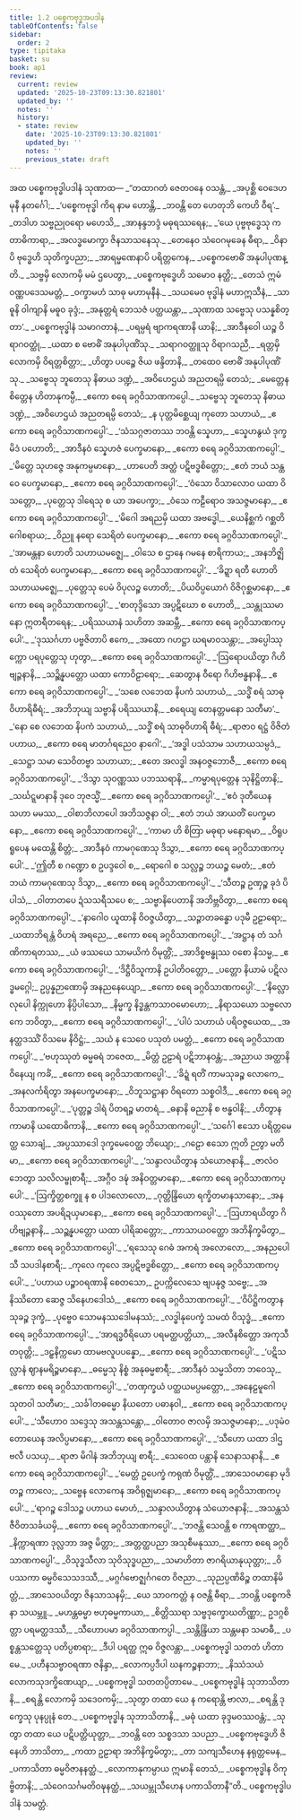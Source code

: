 ```yaml
---
title: 1.2 ပစ္စေကဗုဒ္ဓအပဒါန
tableOfContents: false
sidebar:
  order: 2
type: tipitaka
basket: su
book: ap1
review:
  current: review
  updated: '2025-10-23T09:13:30.821801'
  updated_by: ''
  notes: ''
  history:
  - state: review
    date: '2025-10-23T09:13:30.821801'
    updated_by: ''
    notes: ''
    previous_state: draft
---
```



<ReviewStatus review={frontmatter.review} showDetails={true} />

<HypothesisAnnotation frontmatter={frontmatter} />

<DynamicBreadcrumb />

<Paragraph number="86" type="center" book="ap1">
အထ ပစ္စေကဗုဒ္ဓါပဒါနံ သုဏာထ—
</Paragraph>

<Division number="83" book="ap1" e="ch" v="20" p="8">

<Paragraph number="87" type="verses" book="ap1">
_“တထာဂတံ ဇေတဝနေ ဝသန္တံ,_  
_အပုစ္ဆိ ဝေဒေဟမုနီ နတင်္ဂေါ;_  
_‘ပစ္စေကဗုဒ္ဓါ ကိရ နာမ ဟောန္တိ,_  
_ဘဝန္တိ တေ ဟေတုဘိ ကေဟိ ဝီရ’._  

</Paragraph>

</Division>
<Division number="84" book="ap1" e="ch" v="20" p="8">

<Paragraph number="88" type="verses" book="ap1">
_တဒါဟ သဗ္ဗညုဝရော မဟေသိ,_  
_အာနန္ဒဘဒ္ဒံ မဓုရဿရေန;_  
_‘ယေ ပုဗ္ဗဗုဒ္ဓေသု ကတာဓိကာရာ,_  
_အလဒ္ဓမောက္ခာ ဇိနသာသနေသု._  

</Paragraph>

</Division>
<Division number="85" book="ap1" e="ch" v="20" p="8">

<Paragraph number="89" type="verses" book="ap1">
_တေနေဝ သံဝေဂမုခေန ဓီရာ,_  
_ဝိနာပိ ဗုဒ္ဓေဟိ သုတိက္ခပညာ;_  
_အာရမ္မဏေနာပိ ပရိတ္တကေန,_  
_ပစ္စေကဗောဓိံ အနုပါပုဏန္တိ._  

</Paragraph>

</Division>
<Division number="86" book="ap1" e="ch" v="20" p="8">

<Paragraph number="90" type="verses" book="ap1">
_သဗ္ဗမှိ လောကမှိ မမံ ဌပေတွာ,_  
_ပစ္စေကဗုဒ္ဓေဟိ သမောဝ နတ္ထိ;_  
_တေသံ ဣမံ ဝဏ္ဏပဒေသမတ္တံ,_  
_ဝက္ခာမဟံ သာဓု မဟာမုနီနံ._  

</Paragraph>

</Division>
<Division number="87" book="ap1" e="ch" v="20" p="8">

<Paragraph number="91" type="verses" book="ap1">
_သယမေဝ ဗုဒ္ဓါနံ မဟာဣသီနံ,_  
_သာဓူနိ ဝါကျာနိ မဓူဝ ခုဒ္ဒံ;_  
_အနုတ္တရံ ဘေသဇံ ပတ္ထယန္တာ,_  
_သုဏာထ သဗ္ဗေသု ပသန္နစိတ္တာ’._  

</Paragraph>

</Division>
<Division number="88" book="ap1" e="ch" v="20" p="8">

<Paragraph number="92" type="verses" book="ap1">
_ပစ္စေကဗုဒ္ဓါနံ သမာဂတာနံ,_  
_ပရမ္ပရံ ဗျာကရဏာနိ ယာနိ;_  
_အာဒီနဝေါ ယဉ္စ ဝိရာဂဝတ္ထုံ,_  
_ယထာ စ ဗောဓိံ အနုပါပုဏိံသု._  

</Paragraph>

</Division>
<Division number="89" book="ap1" e="ch" v="20" p="9">

<Paragraph number="93" type="verses" book="ap1">
_သရာဂဝတ္ထူသု ဝိရာဂသညီ,_  
_ရတ္တမှိ လောကမှိ ဝိရတ္တစိတ္တာ;_  
_ဟိတွာ ပပဉ္စေ ဇိယ ဖန္ဒိတာနိ,_  
_တထေဝ ဗောဓိံ အနုပါပုဏိံသု._  

</Paragraph>

</Division>
<Division number="90" book="ap1" e="ch" v="20" p="9">

<Paragraph number="94" type="verses" book="ap1">
_သဗ္ဗေသု ဘူတေသု နိဓာယ ဒဏ္ဍံ,_  
_အဝိဟေဌယံ အညတရမ္ပိ တေသံ;_  
_မေတ္တေန စိတ္တေန ဟိတာနုကမ္ပီ,_  
_ဧကော စရေ ခဂ္ဂဝိသာဏကပ္ပေါ._  

</Paragraph>

</Division>
<Division number="91" book="ap1" e="ch" v="20" p="9">

<Paragraph number="95" type="verses" book="ap1">
_သဗ္ဗေသု ဘူတေသု နိဓာယ ဒဏ္ဍံ,_  
_အဝိဟေဌယံ အညတရမ္ပိ တေသံ;_  
_န ပုတ္တမိစ္ဆေယျ ကုတော သဟာယံ,_  
_ဧကော စရေ ခဂ္ဂဝိသာဏကပ္ပေါ’._  

</Paragraph>

</Division>
<Division number="92" book="ap1" e="ch" v="20" p="9">

<Paragraph number="96" type="verses" book="ap1">
_‘သံသဂ္ဂဇာတဿ ဘဝန္တိ သ္နေဟာ,_  
_သ္နေဟနွယံ ဒုက္ခမိဒံ ပဟောတိ;_  
_အာဒီနဝံ သ္နေဟဇံ ပေက္ခမာနော,_  
_ဧကော စရေ ခဂ္ဂဝိသာဏကပ္ပေါ’._  

</Paragraph>

</Division>
<Division number="93" book="ap1" e="ch" v="20" p="9">

<Paragraph number="97" type="verses" book="ap1">
_‘မိတ္တေ သုဟဇ္ဇေ အနုကမ္ပမာနော,_  
_ဟာပေတိ အတ္ထံ ပဋိဗဒ္ဓစိတ္တော;_  
_ဧတံ ဘယံ သန္ထဝေ ပေက္ခမာနော,_  
_ဧကော စရေ ခဂ္ဂဝိသာဏကပ္ပေါ’._  

</Paragraph>

</Division>
<Division number="94" book="ap1" e="ch" v="20" p="9">

<Paragraph number="98" type="verses" book="ap1">
_‘ဝံသော ဝိသာလောဝ ယထာ ဝိသတ္တော,_  
_ပုတ္တေသု ဒါရေသု စ ယာ အပေက္ခာ;_  
_ဝံသေ ကဠီရောဝ အသဇ္ဇမာနော,_  
_ဧကော စရေ ခဂ္ဂဝိသာဏကပ္ပေါ’._  

</Paragraph>

</Division>
<Division number="95" book="ap1" e="ch" v="20" p="9">

<Paragraph number="99" type="verses" book="ap1">
_‘မိဂေါ အရညမှိ ယထာ အဗဒ္ဓေါ,_  
_ယေနိစ္ဆကံ ဂစ္ဆတိ ဂေါစရာယ;_  
_ဝိညူ နရော သေရိတံ ပေက္ခမာနော,_  
_ဧကော စရေ ခဂ္ဂဝိသာဏကပ္ပေါ’._  

</Paragraph>

</Division>
<Division number="96" book="ap1" e="ch" v="20" p="10">

<Paragraph number="100" type="verses" book="ap1">
_‘အာမန္တနာ ဟောတိ သဟာယမဇ္ဈေ,_  
_ဝါသေ စ ဌာနေ ဂမနေ စာရိကာယ;_  
_အနဘိဇ္ဈိတံ သေရိတံ ပေက္ခမာနော,_  
_ဧကော စရေ ခဂ္ဂဝိသာဏကပ္ပေါ’._  

</Paragraph>

</Division>
<Division number="97" book="ap1" e="ch" v="20" p="10">

<Paragraph number="101" type="verses" book="ap1">
_‘ခိဍ္ဍာ ရတီ ဟောတိ သဟာယမဇ္ဈေ,_  
_ပုတ္တေသု ပေမံ ဝိပုလဉ္စ ဟောတိ;_  
_ပိယဝိပ္ပယောဂံ ဝိဇိဂုစ္ဆမာနော,_  
_ဧကော စရေ ခဂ္ဂဝိသာဏကပ္ပေါ’._  

</Paragraph>

</Division>
<Division number="98" book="ap1" e="ch" v="20" p="10">

<Paragraph number="102" type="verses" book="ap1">
_‘စာတုဒ္ဒိသော အပ္ပဋိဃော စ ဟောတိ,_  
_သန္တုဿမာနော ဣတရီတရေန;_  
_ပရိဿယာနံ သဟိတာ အဆမ္ဘီ,_  
_ဧကော စရေ ခဂ္ဂဝိသာဏကပ္ပေါ’._  

</Paragraph>

</Division>
<Division number="99" book="ap1" e="ch" v="20" p="10">

<Paragraph number="103" type="verses" book="ap1">
_‘ဒုဿင်္ဂဟာ ပဗ္ဗဇိတာပိ ဧကေ,_  
_အထော ဂဟဋ္ဌာ ဃရမာဝသန္တာ;_  
_အပ္ပေါဿုက္ကော ပရပုတ္တေသု ဟုတွာ,_  
_ဧကော စရေ ခဂ္ဂဝိသာဏကပ္ပေါ’._  

</Paragraph>

</Division>
<Division number="100" book="ap1" e="ch" v="20" p="10">

<Paragraph number="104" type="verses" book="ap1">
_‘ဩရောပယိတွာ ဂိဟိဗျဉ္ဇနာနိ,_  
_သဉ္ဆိန္နပတ္တော ယထာ ကောဝိဠာရော;_  
_ဆေတွာန ဝီရော ဂိဟိဗန္ဓနာနိ,_  
_ဧကော စရေ ခဂ္ဂဝိသာဏကပ္ပေါ’._  

</Paragraph>

</Division>
<Division number="101" book="ap1" e="ch" v="20" p="10">

<Paragraph number="105" type="verses" book="ap1">
_‘သစေ လဘေထ နိပကံ သဟာယံ,_  
_သဒ္ဓိံ စရံ သာဓုဝိဟာရိဓီရံ;_  
_အဘိဘုယျ သဗ္ဗာနိ ပရိဿယာနိ,_  
_စရေယျ တေနတ္တမနော သတီမာ’._  

</Paragraph>

</Division>
<Division number="102" book="ap1" e="ch" v="20" p="10">

<Paragraph number="106" type="verses" book="ap1">
_‘နော စေ လဘေထ နိပကံ သဟာယံ,_  
_သဒ္ဓိံ စရံ သာဓုဝိဟာရိ ဓီရံ;_  
_ရာဇာဝ ရဋ္ဌံ ဝိဇိတံ ပဟာယ,_  
_ဧကော စရေ မာတင်္ဂရညေဝ နာဂေါ’._  

</Paragraph>

</Division>
<Division number="103" book="ap1" e="ch" v="20" p="11">

<Paragraph number="107" type="verses" book="ap1">
_‘အဒ္ဓါ ပသံသာမ သဟာယသမ္ပဒံ,_  
_သေဋ္ဌာ သမာ သေဝိတဗ္ဗာ သဟာယာ;_  
_ဧတေ အလဒ္ဓါ အနဝဇ္ဇဘောဇီ,_  
_ဧကော စရေ ခဂ္ဂဝိသာဏကပ္ပေါ’._  

</Paragraph>

</Division>
<Division number="104" book="ap1" e="ch" v="20" p="11">

<Paragraph number="108" type="verses" book="ap1">
_‘ဒိသွာ သုဝဏ္ဏဿ ပဘဿရာနိ,_  
_ကမ္မာရပုတ္တေန သုနိဋ္ဌိတာနိ;_  
_သင်္ဃဋ္ဋမာနာနိ ဒုဝေ ဘုဇသ္မိံ,_  
_ဧကော စရေ ခဂ္ဂဝိသာဏကပ္ပေါ’._  

</Paragraph>

</Division>
<Division number="105" book="ap1" e="ch" v="20" p="11">

<Paragraph number="109" type="verses" book="ap1">
_‘ဧဝံ ဒုတီယေန သဟာ မမဿ,_  
_ဝါစာဘိလာပေါ အဘိသဇ္ဇနာ ဝါ;_  
_ဧတံ ဘယံ အာယတိံ ပေက္ခမာနော,_  
_ဧကော စရေ ခဂ္ဂဝိသာဏကပ္ပေါ’._  

</Paragraph>

</Division>
<Division number="106" book="ap1" e="ch" v="20" p="11">

<Paragraph number="110" type="verses" book="ap1">
_‘ကာမာ ဟိ စိတြာ မဓုရာ မနောရမာ,_  
_ဝိရူပရူပေန မထေန္တိ စိတ္တံ;_  
_အာဒီနဝံ ကာမဂုဏေသု ဒိသွာ,_  
_ဧကော စရေ ခဂ္ဂဝိသာဏကပ္ပေါ’._  

</Paragraph>

</Division>
<Division number="107" book="ap1" e="ch" v="20" p="11">

<Paragraph number="111" type="verses" book="ap1">
_‘ဤတီ စ ဂဏ္ဍော စ ဥပဒ္ဒဝေါ စ,_  
_ရောဂေါ စ သလ္လဉ္စ ဘယဉ္စ မေတံ;_  
_ဧတံ ဘယံ ကာမဂုဏေသု ဒိသွာ,_  
_ဧကော စရေ ခဂ္ဂဝိသာဏကပ္ပေါ’._  

</Paragraph>

</Division>
<Division number="108" book="ap1" e="ch" v="20" p="11">

<Paragraph number="112" type="verses" book="ap1">
_‘သီတဉ္စ ဥဏှဉ္စ ခုဒံ ပိပါသံ,_  
_ဝါတာတပေ ဍံသသရီသပေ စ;_  
_သဗ္ဗာနိပေတာနိ အဘိဗ္ဘဝိတွာ,_  
_ဧကော စရေ ခဂ္ဂဝိသာဏကပ္ပေါ’._  

</Paragraph>

</Division>
<Division number="109" book="ap1" e="ch" v="20" p="11">

<Paragraph number="113" type="verses" book="ap1">
_‘နာဂေါဝ ယူထာနိ ဝိဝဇ္ဇယိတွာ,_  
_သဉ္ဇာတခန္ဓော ပဒုမီ ဥဠာရော;_  
_ယထာဘိရန္တံ ဝိဟရံ အရညေ,_  
_ဧကော စရေ ခဂ္ဂဝိသာဏကပ္ပေါ’._  

</Paragraph>

</Division>
<Division number="110" book="ap1" e="ch" v="20" p="12">

<Paragraph number="114" type="verses" book="ap1">
_‘အဋ္ဌာန တံ သင်္ဂဏိကာရတဿ,_  
_ယံ ဖဿယေ သာမယိကံ ဝိမုတ္တိံ;_  
_အာဒိစ္စဗန္ဓုဿ ဝစော နိသမ္မ,_  
_ဧကော စရေ ခဂ္ဂဝိသာဏကပ္ပေါ’._  

</Paragraph>

</Division>
<Division number="111" book="ap1" e="ch" v="20" p="12">

<Paragraph number="115" type="verses" book="ap1">
_‘ဒိဋ္ဌီဝိသူကာနိ ဥပါတိဝတ္တော,_  
_ပတ္တော နိယာမံ ပဋိလဒ္ဓမဂ္ဂေါ;_  
ဥပ္ပန္နဉာဏောမှိ အနညနေယျော,_  
_ဧကော စရေ ခဂ္ဂဝိသာဏကပ္ပေါ’._  

</Paragraph>

</Division>
<Division number="112" book="ap1" e="ch" v="20" p="12">

<Paragraph number="116" type="verses" book="ap1">
_‘နိလ္လောလုပေါ နိက္ကုဟော နိပ္ပိပါသော,_  
_နိမ္မက္ခ နိဒ္ဓန္တကသာဝမောဟော;_  
_နိရာသယော သဗ္ဗလောကေ ဘဝိတွာ,_  
_ဧကော စရေ ခဂ္ဂဝိသာဏကပ္ပေါ’._  

</Paragraph>

</Division>
<Division number="113" book="ap1" e="ch" v="20" p="12">

<Paragraph number="117" type="verses" book="ap1">
_‘ပါပံ သဟာယံ ပရိဝဇ္ဇယေထ,_  
_အနတ္ထဒဿိံ ဝိသမေ နိဝိဋ္ဌံ;_  
_သယံ န သေဝေ ပသုတံ ပမတ္တံ,_  
_ဧကော စရေ ခဂ္ဂဝိသာဏကပ္ပေါ’._  

</Paragraph>

</Division>
<Division number="114" book="ap1" e="ch" v="20" p="12">

<Paragraph number="118" type="verses" book="ap1">
_‘ဗဟုဿုတံ ဓမ္မဓရံ ဘဇေထ,_  
_မိတ္တံ ဥဠာရံ ပဋိဘာနဝန္တံ;_  
_အညာယ အတ္ထာနိ ဝိနေယျ ကင်္ခံ,_  
_ဧကော စရေ ခဂ္ဂဝိသာဏကပ္ပေါ’._  

</Paragraph>

</Division>
<Division number="115" book="ap1" e="ch" v="20" p="12">

<Paragraph number="119" type="verses" book="ap1">
_‘ခိဍ္ဍံ ရတိံ ကာမသုခဉ္စ လောကေ,_  
_အနလင်္ကရိတွာ အနပေက္ခမာနော;_  
_ဝိဘူသဋ္ဌာနာ ဝိရတော သစ္စဝါဒီ,_  
_ဧကော စရေ ခဂ္ဂဝိသာဏကပ္ပေါ’._  

</Paragraph>

</Division>
<Division number="116" book="ap1" e="ch" v="20" p="12">

<Paragraph number="120" type="verses" book="ap1">
_‘ပုတ္တဉ္စ ဒါရံ ပိတရဉ္စ မာတရံ,_  
_ဓနာနိ ဓညာနိ စ ဗန္ဓဝါနိ;_  
_ဟိတွာန ကာမာနိ ယထောဓိကာနိ,_  
_ဧကော စရေ ခဂ္ဂဝိသာဏကပ္ပေါ’._  

</Paragraph>

</Division>
<Division number="117" book="ap1" e="ch" v="20" p="13">

<Paragraph number="121" type="verses" book="ap1">
_‘သင်္ဂေါ ဧသော ပရိတ္တမေတ္ထ သောချံ,_  
_အပ္ပဿာဒေါ ဒုက္ခမေဝေတ္ထ ဘိယျော;_  
_ဂဠော ဧသော ဣတိ ဉတွာ မတိမာ,_  
_ဧကော စရေ ခဂ္ဂဝိသာဏကပ္ပေါ’._  

</Paragraph>

</Division>
<Division number="118" book="ap1" e="ch" v="20" p="13">

<Paragraph number="122" type="verses" book="ap1">
_‘သန္ဒာလယိတွာန သံယောဇနာနိ,_  
_ဇာလံဝ ဘေတွာ သလိလမ္ဗုစာရီ;_  
_အဂ္ဂီဝ ဒဍ္ဎံ အနိဝတ္တမာနော,_  
_ဧကော စရေ ခဂ္ဂဝိသာဏကပ္ပေါ’._  

</Paragraph>

</Division>
<Division number="119" book="ap1" e="ch" v="20" p="13">

<Paragraph number="123" type="verses" book="ap1">
_‘ဩက္ခိတ္တစက္ခူ န စ ပါဒလောလော,_  
_ဂုတ္တိန္ဒြိယော ရက္ခိတမာနသာနော;_  
_အနဝဿုတော အပရိဍယှမာနော,_  
_ဧကော စရေ ခဂ္ဂဝိသာဏကပ္ပေါ’._  

</Paragraph>

</Division>
<Division number="120" book="ap1" e="ch" v="20" p="13">

<Paragraph number="124" type="verses" book="ap1">
_‘ဩဟာရယိတွာ ဂိဟိဗျဉ္ဇနာနိ,_  
_သဉ္ဆန္နပတ္တော ယထာ ပါရိဆတ္တော;_  
_ကာသာယဝတ္ထော အဘိနိက္ခမိတွာ,_  
_ဧကော စရေ ခဂ္ဂဝိသာဏကပ္ပေါ’._  

</Paragraph>

</Division>
<Division number="121" book="ap1" e="ch" v="20" p="13">

<Paragraph number="125" type="verses" book="ap1">
_‘ရသေသု ဂေဓံ အကရံ အလောလော,_  
_အနညပေါသီ သပဒါနစာရီ;_  
_ကုလေ ကုလေ အပ္ပဋိဗဒ္ဓစိတ္တော,_  
_ဧကော စရေ ခဂ္ဂဝိသာဏကပ္ပေါ’._  

</Paragraph>

</Division>
<Division number="122" book="ap1" e="ch" v="20" p="13">

<Paragraph number="126" type="verses" book="ap1">
_‘ပဟာယ ပဉ္စာဝရဏာနိ စေတသော,_  
ဥပက္ကိလေသေ ဗျပနုဇ္ဇ သဗ္ဗေ;_  
_အနိဿိတော ဆေဇ္ဇ သိနေဟဒေါသံ,_  
_ဧကော စရေ ခဂ္ဂဝိသာဏကပ္ပေါ’._  

</Paragraph>

</Division>
<Division number="123" book="ap1" e="ch" v="20" p="13">

<Paragraph number="127" type="verses" book="ap1">
_‘ဝိပိဋ္ဌိကတွာန သုခဉ္စ ဒုက္ခံ,_  
_ပုဗ္ဗေဝ သောမနဿဒေါမနဿံ;_  
_လဒ္ဓါနုပေက္ခံ သမထံ ဝိသုဒ္ဓံ,_  
_ဧကော စရေ ခဂ္ဂဝိသာဏကပ္ပေါ’._  

</Paragraph>

</Division>
<Division number="124" book="ap1" e="ch" v="20" p="14">

<Paragraph number="128" type="verses" book="ap1">
_‘အာရဒ္ဓဝီရိယော ပရမတ္ထပတ္တိယာ,_  
_အလီနစိတ္တော အကုသီတဝုတ္တိ;_  
_ဒဠှနိက္ကမော ထာမဗလူပပန္နော,_  
_ဧကော စရေ ခဂ္ဂဝိသာဏကပ္ပေါ’._  

</Paragraph>

</Division>
<Division number="125" book="ap1" e="ch" v="20" p="14">

<Paragraph number="129" type="verses" book="ap1">
_‘ပဋိသလ္လာနံ ဈာနမရိဉ္စမာနော,_  
_ဓမ္မေသု နိစ္စံ အနုဓမ္မစာရီ;_  
_အာဒီနဝံ သမ္မသိတာ ဘဝေသု,_  
_ဧကော စရေ ခဂ္ဂဝိသာဏကပ္ပေါ’._  

</Paragraph>

</Division>
<Division number="126" book="ap1" e="ch" v="20" p="14">

<Paragraph number="130" type="verses" book="ap1">
_‘တဏှက္ခယံ ပတ္ထယမပ္ပမတ္တော,_  
_အနေဠမူဂေါ သုတဝါ သတီမာ;_  
_သင်္ခါတဓမ္မော နိယတော ပဓာနဝါ,_  
_ဧကော စရေ ခဂ္ဂဝိသာဏကပ္ပေါ’._  

</Paragraph>

</Division>
<Division number="127" book="ap1" e="ch" v="20" p="14">

<Paragraph number="131" type="verses" book="ap1">
_‘သီဟောဝ သဒ္ဒေသု အသန္တသန္တော,_  
_ဝါတောဝ ဇာလမှိ အသဇ္ဇမာနော;_  
_ပဒုမံဝ တောယေန အလိပ္ပမာနော,_  
_ဧကော စရေ ခဂ္ဂဝိသာဏကပ္ပေါ’._  

</Paragraph>

</Division>
<Division number="128" book="ap1" e="ch" v="20" p="14">

<Paragraph number="132" type="verses" book="ap1">
_‘သီဟော ယထာ ဒါဌဗလီ ပသယှ,_  
_ရာဇာ မိဂါနံ အဘိဘုယျ စာရီ;_  
_သေဝေထ ပန္တာနိ သေနာသနာနိ,_  
_ဧကော စရေ ခဂ္ဂဝိသာဏကပ္ပေါ’._  

</Paragraph>

</Division>
<Division number="129" book="ap1" e="ch" v="20" p="14">

<Paragraph number="133" type="verses" book="ap1">
_‘မေတ္တံ ဥပေက္ခံ ကရုဏံ ဝိမုတ္တိံ,_  
_အာသေဝမာနော မုဒိတဉ္စ ကာလေ;_  
_သဗ္ဗေန လောကေန အဝိရုဇ္ဈမာနော,_  
_ဧကော စရေ ခဂ္ဂဝိသာဏကပ္ပေါ’._  

</Paragraph>

</Division>
<Division number="130" book="ap1" e="ch" v="20" p="14">

<Paragraph number="134" type="verses" book="ap1">
_‘ရာဂဉ္စ ဒေါသဉ္စ ပဟာယ မောဟံ,_  
_သန္ဒာလယိတွာန သံယောဇနာနိ;_  
_အသန္တသံ ဇီဝိတသင်္ခယမှိ,_  
_ဧကော စရေ ခဂ္ဂဝိသာဏကပ္ပေါ’._  

</Paragraph>

</Division>
<Division number="131" book="ap1" e="ch" v="20" p="15">

<Paragraph number="135" type="verses" book="ap1">
_‘ဘဇန္တိ သေဝန္တိ စ ကာရဏတ္ထာ,_  
_နိက္ကာရဏာ ဒုလ္လဘာ အဇ္ဇ မိတ္တာ;_  
_အတ္တတ္ထပညာ အသုစီမနုဿာ,_  
_ဧကော စရေ ခဂ္ဂဝိသာဏကပ္ပေါ’._  

</Paragraph>

</Division>
<Division number="132" book="ap1" e="ch" v="20" p="15">

<Paragraph number="136" type="verses" book="ap1">
_ဝိသုဒ္ဓသီလာ သုဝိသုဒ္ဓပညာ,_  
_သမာဟိတာ ဇာဂရိယာနုယုတ္တာ;_  
_ဝိပဿကာ ဓမ္မဝိသေသဒဿီ,_  
_မဂ္ဂင်္ဂဗောဇ္ဈင်္ဂဂတေ ဝိဇညာ._  

</Paragraph>

</Division>
<Division number="133" book="ap1" e="ch" v="20" p="15">

<Paragraph number="137" type="verses" book="ap1">
_သုညပ္ပဏိဓိဉ္စ တထာနိမိတ္တံ,_  
_အာသေဝယိတွာ ဇိနသာသနမှိ;_  
_ယေ သာဝကတ္တံ န ဝဇန္တိ ဓီရာ,_  
_ဘဝန္တိ ပစ္စေကဇိနာ သယမ္ဘူ._  

</Paragraph>

</Division>
<Division number="134" book="ap1" e="ch" v="20" p="15">

<Paragraph number="138" type="verses" book="ap1">
_မဟန္တဓမ္မာ ဗဟုဓမ္မကာယာ,_  
_စိတ္တိဿရာ သဗ္ဗဒုက္ခောဃတိဏ္ဏာ;_  
ဥဒဂ္ဂစိတ္တာ ပရမတ္ထဒဿီ,_  
_သီဟောပမာ ခဂ္ဂဝိသာဏကပ္ပါ._  

</Paragraph>

</Division>
<Division number="135" book="ap1" e="ch" v="20" p="15">

<Paragraph number="139" type="verses" book="ap1">
_သန္တိန္ဒြိယာ သန္တမနာ သမာဓီ,_  
_ပစ္စန္တသတ္တေသု ပတိပ္ပစာရာ;_  
_ဒီပါ ပရတ္ထ ဣဓ ဝိဇ္ဇလန္တာ,_  
_ပစ္စေကဗုဒ္ဓါ သတတံ ဟိတာမေ._  

</Paragraph>

</Division>
<Division number="136" book="ap1" e="ch" v="20" p="15">

<Paragraph number="140" type="verses" book="ap1">
_ပဟီနသဗ္ဗာဝရဏာ ဇနိန္ဒာ,_  
_လောကပ္ပဒီပါ ဃနကဉ္စနာဘာ;_  
_နိဿံသယံ လောကသုဒက္ခိဏေယျာ,_  
_ပစ္စေကဗုဒ္ဓါ သတတပ္ပိတာမေ._  

</Paragraph>

</Division>
<Division number="137" book="ap1" e="ch" v="20" p="15">

<Paragraph number="141" type="verses" book="ap1">
_ပစ္စေကဗုဒ္ဓါနံ သုဘာသိတာနိ,_  
_စရန္တိ လောကမှိ သဒေဝကမှိ;_  
_သုတွာ တထာ ယေ န ကရောန္တိ ဗာလာ,_  
_စရန္တိ ဒုက္ခေသု ပုနပ္ပုနံ တေ._  

</Paragraph>

</Division>
<Division number="138" book="ap1" e="ch" v="20" p="16">

<Paragraph number="142" type="verses" book="ap1">
_ပစ္စေကဗုဒ္ဓါန သုဘာသိတာနိ,_  
_မဓုံ ယထာ ခုဒ္ဒမဝဿဝန္တံ;_  
_သုတွာ တထာ ယေ ပဋိပတ္တိယုတ္တာ,_  
_ဘဝန္တိ တေ သစ္စဒသာ သပညာ._  

</Paragraph>

</Division>
<Division number="139" book="ap1" e="ch" v="20" p="16">

<Paragraph number="143" type="verses" book="ap1">
_ပစ္စေကဗုဒ္ဓေဟိ ဇိနေဟိ ဘာသိတာ,_  
_ကထာ ဥဠာရာ အဘိနိက္ခမိတွာ;_  
_တာ သကျသီဟေန နရုတ္တမေန,_  
_ပကာသိတာ ဓမ္မဝိဇာနနတ္ထံ._  

</Paragraph>

</Division>
<Division number="140" book="ap1" e="ch" v="20" p="16">

<Paragraph number="144" type="verses" book="ap1">
_လောကာနုကမ္ပာယ ဣမာနိ တေသံ,_  
_ပစ္စေကဗုဒ္ဓါန ဝိကုဗ္ဗိတာနိ;_  
_သံဝေဂသင်္ဂမတိဝဍ္ဎနတ္ထံ,_  
_သယမ္ဘုသီဟေန ပကာသိတာနီ”တိ._  


</Paragraph>
</Division>

<Paragraph number="145" type="center" book="ap1">
ပစ္စေကဗုဒ္ဓါပဒါနံ သမတ္တံ.
</Paragraph>